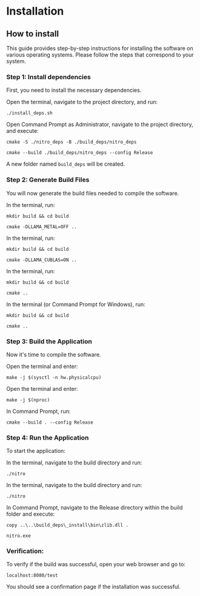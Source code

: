 
# Installation
## How to install

This guide provides step-by-step instructions for installing the software on various operating systems. Please follow the steps that correspond to your system.

### Step 1: Install dependencies

First, you need to install the necessary dependencies.

<Tabs>
  <TabItem value="macosAppleSilicon" label="MacOS">
    <p>Open the terminal, navigate to the project directory, and run:</p>
    <pre><code>./install_deps.sh</code></pre>
  </TabItem>
  <TabItem value="Windows" label="Windows">
    <p>Open Command Prompt as Administrator, navigate to the project directory, and execute:</p>
    <pre><code>cmake -S ./nitro_deps -B ./build_deps/nitro_deps<br/>
cmake --build ./build_deps/nitro_deps --config Release</code></pre>
  </TabItem>  
</Tabs>

A new folder named `build_deps` will be created.

### Step 2: Generate Build Files

You will now generate the build files needed to compile the software.

<Tabs>
  <TabItem value="macosIntel" label="MacOS (Intel)">
    <p>In the terminal, run:</p>
    <pre><code>mkdir build && cd build<br/>
cmake -DLLAMA_METAL=OFF ..</code></pre>
  </TabItem>
  <TabItem value="linuxCuda" label="Linux (CUDA)">
    <p>In the terminal, run:</p>
    <pre><code>mkdir build && cd build<br/>
cmake -DLLAMA_CUBLAS=ON ..</code></pre>
  </TabItem>
  <TabItem value="macosAppleSilicon" label="MacOS (Apple)">
    <p>In the terminal, run:</p>
    <pre><code>mkdir build && cd build<br/>
cmake ..</code></pre>
  </TabItem>
  <TabItem value="otherLinuxWindows" label="Other Linux, Windows">
    <p>In the terminal (or Command Prompt for Windows), run:</p>
    <pre><code>mkdir build && cd build<br/>
cmake ..</code></pre>
  </TabItem>
</Tabs>

### Step 3: Build the Application

Now it's time to compile the software.

<Tabs>
  <TabItem value="macos" label="MacOS">
    <p>Open the terminal and enter:</p>
    <pre><code>make -j $(sysctl -n hw.physicalcpu)</code></pre>
  </TabItem>
  <TabItem value="linux" label="Linux">
    <p>Open the terminal and enter:</p>
    <pre><code>make -j $(nproc)</code></pre>
  </TabItem>
  <TabItem value="windows" label="Windows">
    <p>In Command Prompt, run:</p>
    <pre><code>cmake --build . --config Release</code></pre>
  </TabItem>
</Tabs>

### Step 4: Run the Application

To start the application:

<Tabs>
  <TabItem value="macos" label="MacOS">
    <p>In the terminal, navigate to the build directory and run:</p>
    <pre><code>./nitro</code></pre>
  </TabItem>
  <TabItem value="linux" label="Linux">
    <p>In the terminal, navigate to the build directory and run:</p>
    <pre><code>./nitro</code></pre>
  </TabItem>
  <TabItem value="windows" label="Windows">
    <p>In Command Prompt, navigate to the Release directory within the build folder and execute:</p>
    <pre><code>copy ..\..\build_deps\_install\bin\zlib.dll .<br/>
nitro.exe</code></pre>
  </TabItem>
</Tabs>

### Verification:

To verify if the build was successful, open your web browser and go to:

```
localhost:8080/test
```

You should see a confirmation page if the installation was successful.
